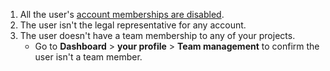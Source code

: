 1. All the user's [account memberships are disabled](../../accounts/memberships/guide-disable.mdx).
1. The user isn't the legal representative for any account.
1. The user doesn't have a team membership to any of your projects.
    - Go to **Dashboard** > **your profile** > **Team management** to confirm the user isn't a team member.